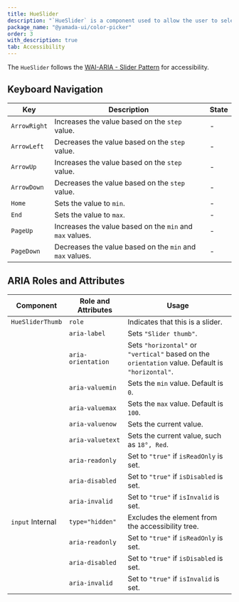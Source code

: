 ```yaml
---
title: HueSlider
description: "`HueSlider` is a component used to allow the user to select a color hue."
package_name: "@yamada-ui/color-picker"
order: 3
with_description: true
tab: Accessibility
---
```


The `HueSlider` follows the [WAI-ARIA - Slider Pattern](https://www.w3.org/WAI/ARIA/apg/patterns/slider/) for accessibility.

## Keyboard Navigation

| Key          | Description                                              | State |
| ------------ | -------------------------------------------------------- | ----- |
| `ArrowRight` | Increases the value based on the `step` value.           | -     |
| `ArrowLeft`  | Decreases the value based on the `step` value.           | -     |
| `ArrowUp`    | Increases the value based on the `step` value.           | -     |
| `ArrowDown`  | Decreases the value based on the `step` value.           | -     |
| `Home`       | Sets the value to `min`.                                 | -     |
| `End`        | Sets the value to `max`.                                 | -     |
| `PageUp`     | Increases the value based on the `min` and `max` values. | -     |
| `PageDown`   | Decreases the value based on the `min` and `max` values. | -     |

## ARIA Roles and Attributes

| Component                   | Role and Attributes | Usage                                                                                            |
| --------------------------- | ------------------- | ------------------------------------------------------------------------------------------------ |
| `HueSliderThumb`            | `role`              | Indicates that this is a slider.                                                                 |
|                             | `aria-label`        | Sets `"Slider thumb"`.                                                                           |
|                             | `aria-orientation`  | Sets `"horizontal"` or `"vertical"` based on the `orientation` value. Default is `"horizontal"`. |
|                             | `aria-valuemin`     | Sets the `min` value. Default is `0`.                                                            |
|                             | `aria-valuemax`     | Sets the `max` value. Default is `100`.                                                          |
|                             | `aria-valuenow`     | Sets the current value.                                                                          |
|                             | `aria-valuetext`    | Sets the current value, such as `18°, Red`.                                                      |
|                             | `aria-readonly`     | Set to `"true"` if `isReadOnly` is set.                                                          |
|                             | `aria-disabled`     | Set to `"true"` if `isDisabled` is set.                                                          |
|                             | `aria-invalid`      | Set to `"true"` if `isInvalid` is set.                                                           |
| `input` <Tag>Internal</Tag> | `type="hidden"`     | Excludes the element from the accessibility tree.                                                |
|                             | `aria-readonly`     | Set to `"true"` if `isReadOnly` is set.                                                          |
|                             | `aria-disabled`     | Set to `"true"` if `isDisabled` is set.                                                          |
|                             | `aria-invalid`      | Set to `"true"` if `isInvalid` is set.                                                           |
